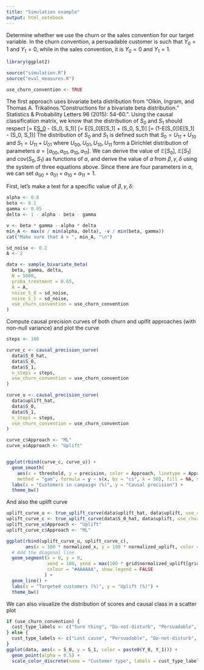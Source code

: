 ```yaml
---
title: "Simulation example"
output: html_notebook
---
```



Determine whether we use the churn or the sales convention for our target variable. In the churn convention, a persuadable customer is such that $Y_0=1$ and $Y_1=0$, while in the sales convention, it is $Y_0=0$ and $Y_1=1$.
```r
library(ggplot2)

source("simulation.R")
source("eval_measures.R")

use_churn_convention <- TRUE
```


The first approach uses bivariate beta distribution from "Olkin, Ingram, and Thomas A. Trikalinos. "Constructions for a bivariate beta distribution." Statistics & Probability Letters 96 (2015): 54-60.". Using the causal classification matrix, we know that the distribution of $S_0$ and $S_1$ should respect
\[\beta = \mathbb E[S_0](1- \mathbb E[S_1]) - \mathrm{cov}(S_0, S_1)\]
\[\delta = \mathbb E[S_0]\mathbb E[S_1] + \mathrm{cov}(S_0, S_1)\]
\[\gamma = (1-\mathbb E[S_0])\mathbb E[S_1] - \mathrm{cov}(S_0, S_1)\]
The distribution of $S_0$ and $S_1$ is defined such that $S_0 = U_{11} + U_{10}$ and $S_1 = U_{11} + U_{01}$ where $U_{00}, U_{01}, U_{10}, U_{11}$ form a Dirichlet distribution of parameters $a=[a_{00},a_{01},a_{10},a_{11}]$.
We can derive the value of $\mathbb E[S_0]$, $\mathbb E[S_1]$ and $\mathrm{cov}(S_0, S_1)$ as functions of $a$, and derive the value of $a$ from $\beta, \gamma, \delta$ using the system of three equations above. Since there are four parameters in $a$, we can set $a_{00}+a_{01}+a_{10}+a_{11} = 1$.


First, let's make a test for a specific value of $\beta, \gamma, \delta$:
```r
alpha <- 0.8
beta <- 0.1
gamma <- 0.05
delta <- 1 - alpha - beta - gamma

v <- beta * gamma - alpha * delta
min_A <- max(v / min(alpha, delta), -v / min(beta, gamma))
cat("Make sure that A > ", min_A, "\n")

sd_noise <- 0.2
A <- 2

data <- sample_bivariate_beta(
  beta, gamma, delta,
  N = 5000,
  proba_treatment = 0.65,
  A = A,
  noise_S_0 = sd_noise,
  noise_S_1 = sd_noise,
  use_churn_convention = use_churn_convention
)
```

Compute causal precision curves of both churn and uplfit approaches (with non-null variance) and plot the curve
```r
steps <- 100

curve_c <- causal_precision_curve(
  data$S_0_hat,
  data$S_0,
  data$S_1,
  n_steps = steps,
  use_churn_convention = use_churn_convention
)

curve_u <- causal_precision_curve(
  data$uplift_hat,
  data$S_0,
  data$S_1,
  n_steps = steps,
  use_churn_convention = use_churn_convention
)

curve_c$Approach <- "ML"
curve_u$Approach <- "Uplift"


ggplot(rbind(curve_c, curve_u)) +
  geom_smooth(
    aes(x = threshold, y = precision, color = Approach, linetype = Approach),
    method = "gam", formula = y ~ s(x, bs = "cs", k = 50), fill = NA, size = 0.6) +
  labs(x = "Customers in campaign (%)", y = "Causal precision") +
  theme_bw()
```

And also the uplift curve
```r
uplift_curve_u <- true_uplift_curve(data$uplift_hat, data$uplift, use_churn_convention = use_churn_convention)
uplift_curve_c <- true_uplift_curve(data$S_0_hat, data$uplift, use_churn_convention = use_churn_convention)
uplift_curve_u$Approach <- "Uplift"
uplift_curve_c$Approach <- "ML"

ggplot(rbind(uplift_curve_u, uplift_curve_c),
       aes(x = 100 * normalized_x, y = 100 * normalized_uplift, color = Approach, linetype = Approach)) +
  # Add the diagonal line
  geom_segment(x = 0, y = 0,
               xend = 100, yend = max(100 * grid$normalized_uplift[grid$n == max(grid$n)]),
               colour = "#AAAAAA", show.legend = FALSE
              ) +
  geom_line() +
  labs(x = "Targeted customers (%)", y = "Uplift (%)") +
  theme_bw()
```

We can also visualize the distribution of scores and causal class in a scatter plot

```r
if (use_churn_convention) {
  cust_type_labels <- c("Sure thing", "Do-not-disturb", "Persuadable", "Lost cause")
} else {
  cust_type_labels <- c("Lost cause", "Persuadable", "Do-not-disturb", "Sure thing")
}
ggplot(data, aes(x = S_0, y = S_1, color = paste0(Y_0, Y_1))) +
  geom_point(alpha = 0.5) +
  scale_color_discrete(name = "Customer type", labels = cust_type_labels)
```

